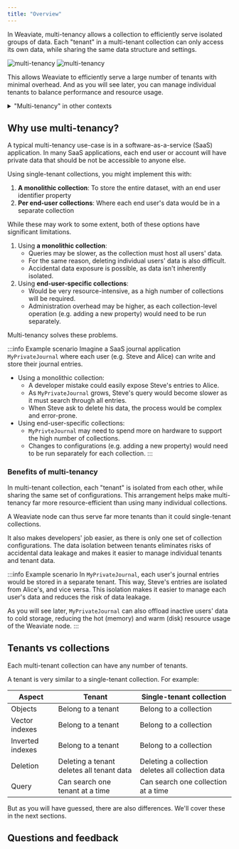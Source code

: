 ```yaml
---
title: "Overview"
---
```



In Weaviate, multi-tenancy allows a collection to efficiently serve isolated groups of data. Each "tenant" in a multi-tenant collection can only access its own data, while sharing the same data structure and settings.

![multi-tenancy](../../../../blog/2023-06-15-multi-tenancy/img/multi-tenancy-dark.png#gh-dark-mode-only)
![multi-tenancy](../../../../blog/2023-06-15-multi-tenancy/img/multi-tenancy-light.png#gh-light-mode-only)

This allows Weaviate to efficiently serve a large number of tenants with minimal overhead. And as you will see later, you can manage individual tenants to balance performance and resource usage.

<details>
  <summary>"Multi-tenancy" in other contexts</summary>

In general, the term "multi-tenancy" refers to a software architecture where a single instance of the software serves multiple "tenants". In that context, each tenant may be a group of users who share common access.

This is similar to the concept of multi-tenancy in Weaviate, where each tenant is a group of data that is isolated from other tenants.

</details>

## <i class="fa-solid fa-square-chevron-right"></i> Why use multi-tenancy?

A typical multi-tenancy use-case is in a software-as-a-service (SaaS) application. In many SaaS applications, each end user or account will have private data that should be not be accessible to anyone else.

Using single-tenant collections, you might implement this with:

1. **A monolithic collection**: To store the entire dataset, with an end user identifier property
1. **Per end-user collections**: Where each end user's data would be in a separate collection

While these may work to some extent, both of these options have significant limitations.

1. Using **a monolithic collection**:
    - Queries may be slower, as the collection must host all users' data.
    - For the same reason, deleting individual users' data is also difficult.
    - Accidental data exposure is possible, as data isn't inherently isolated.
1. Using **end-user-specific collections**:
    - Would be very resource-intensive, as a high number of collections will be required.
    - Administration overhead may be higher, as each collection-level operation (e.g. adding a new property) would need to be run separately.

Multi-tenancy solves these problems.

:::info Example scenario
Imagine a SaaS journal application `MyPrivateJournal` where each user (e.g. Steve and Alice) can write and store their journal entries.
<br/>

- Using a monolithic collection:
    - A developer mistake could easily expose Steve's entries to Alice.
    - As `MyPrivateJournal` grows, Steve's query would become slower as it must search through all entries.
    - When Steve ask to delete his data, the process would be complex and error-prone.
- Using end-user-specific collections:
    - `MyPrivteJournal` may need to spend more on hardware to support the high number of collections.
    - Changes to configurations (e.g. adding a new property) would need to be run separately for each collection.
:::

### <i class="fa-solid fa-chalkboard"></i> Benefits of multi-tenancy

In multi-tenant collection, each "tenant" is isolated from each other, while sharing the same set of configurations. This arrangement helps make multi-tenancy far more resource-efficient than using many individual collections.

A Weaviate node can thus serve far more tenants than it could single-tenant collections.

It also makes developers' job easier, as there is only one set of collection configurations. The data isolation between tenants eliminates risks of accidental data leakage and makes it easier to manage individual tenants and tenant data.

:::info Example scenario
In `MyPrivateJournal`, each user's journal entries would be stored in a separate tenant. This way, Steve's entries are isolated from Alice's, and vice versa. This isolation makes it easier to manage each user's data and reduces the risk of data leakage.
<br/>

As you will see later, `MyPrivateJournal` can also offload inactive users' data to cold storage, reducing the hot (memory) and warm (disk) resource usage of the Weaviate node.
:::

## <i class="fa-solid fa-square-chevron-right"></i> Tenants vs collections

Each multi-tenant collection can have any number of tenants.

A tenant is very similar to a single-tenant collection. For example:

| Aspect | Tenant | Single-tenant collection |
| ----- | ----- | ----- |
| Objects | Belong to a tenant | Belong to a collection |
| Vector indexes | Belong to a tenant | Belong to a collection |
| Inverted indexes | Belong to a tenant | Belong to a collection |
| Deletion | Deleting a tenant deletes all tenant data | Deleting a collection deletes all collection data |
| Query | Can search one tenant at a time | Can search one collection at a time |

But as you will have guessed, there are also differences. We'll cover these in the next sections.

## Questions and feedback


<DocsFeedback/>

